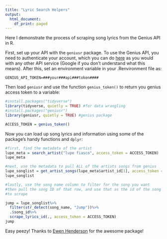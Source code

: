 ```yaml
---
title: "Lyric Search Helpers"
output:
  html_document:
    df_print: paged
---
```


Here I demonstrate the process of scraping song lyrics from the Genius API in R.

First, set up your API with the `geniusr` package. To use the Genius API, you need to authenticate your account, which you can do <a href="https://genius.com/developers">here</a> as you would with any other API service (Google if you don't understand what this means). After this, set an environment variable in your .Renvironment file as:
```
GENIUS_API_TOKEN=###your###api###token####
```
Then load `geniusr` and use the function `genius_token()` to return you genius access token to a variable:
```r
#install.packages("tidyverse")
library(tidyverse, quietly = TRUE) #for data wrangling
#install.packages("geniusr")
library(geniusr, quietly = TRUE) #genius package

ACCESS_TOKEN = genius_token()
```

Now you can load up song lyrics and information using some of the package's handy functions and `dplyr`:
```r
#first, find the metadata of the artist
lupe_meta = search_artist("lupe fiasco", access_token = ACCESS_TOKEN)
lupe_meta
```

```r
#next, use the metadata to pull ALL of the artists songs from genius
lupe_songlist = get_artist_songs(lupe_meta$artist_id[1], access_token = ACCESS_TOKEN)
lupe_songlist
```

```r
#lastly, use the song name column to filter for the song you want
#then pull the song ID of that row, and use that as the id of the song
#to scrape

jump = lupe_songlist%>%
  filter(str_detect(song_name, "Jump"))%>%
  .$song_id%>%
  scrape_lyrics_id(., access_token = ACCESS_TOKEN)
jump
```

Easy peezy! Thanks to <a href=https://github.com/ewenme/geniusr>Ewen Henderson</a> for the awesome package!

